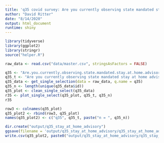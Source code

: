 ```yaml
---
title: 'q35 covid survey: Are you currently observing state mandated stay at home advisories?'
author: "David Ritter"
date: "8/14/2020"
output: html_document
runtime: shiny
---
```


```r
library(tidyverse)
library(ggplot2)
library(stringr)
source("helper.R")
```

```r
raw_data <- read.csv("data/master.csv", stringsAsFactors = FALSE)
```

```r
q35 <- "Are.you.currently.observing.state.mandated.stay.at.home.advisories."
q35_t <- "Are you currently observing state mandated stay at home advisories?"
q35_data <- get_single_selection(data = raw_data, q.name = q35)
q35_n <- length(unique(q35_data$id))
q35_plot <- clean_single_select(q35_data)
r35 <- plot_single_select(q35_plot, q35_t, q35_n)
r35
```

```r
row3 <- colnames(q35_plot)
q35_plot2 <- rbind(row3, q35_plot)
names(q35_plot2) <- c("q35", q35_t, paste("n = ", q35_n))
```

```r
dir.create("output/q35_stay_at_home_advisory")
ggsave(filename = 'output/q35_stay_at_home_advisory/q35_stay_at_home_advisory.png', plot = r35, device = 'png')
write.csv(q35_plot2, paste0("output/q35_stay_at_home_advisory/q35_stay_at_home_advisory_", q35_n,".csv"), row.names=F)
```



